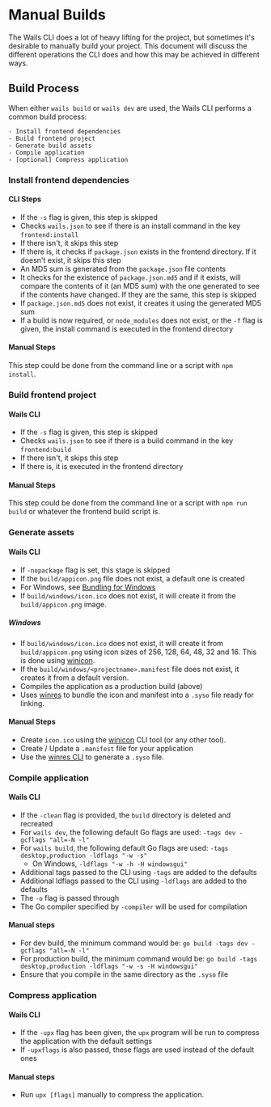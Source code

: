 # Manual Builds

The Wails CLI does a lot of heavy lifting for the project, but sometimes it's desirable to manually build your project.
This document will discuss the different operations the CLI does and how this may be achieved in different ways.

## Build Process

When either `wails build` or `wails dev` are used, the Wails CLI performs a common build process:

    - Install frontend dependencies
    - Build frontend project
    - Generate build assets
    - Compile application
    - [optional] Compress application

### Install frontend dependencies

#### CLI Steps

- If the `-s` flag is given, this step is skipped
- Checks `wails.json` to see if there is an install command in the key `frontend:install`
- If there isn't, it skips this step
- If there is, it checks if `package.json` exists in the frontend directory. If it doesn't exist, it skips this step
- An MD5 sum is generated from the `package.json` file contents
- It checks for the existence of `package.json.md5` and if it exists, will compare the contents of it (an MD5 sum)
  with the one generated to see if the contents have changed. If they are the same, this step is skipped
- If `package.json.md5` does not exist, it creates it using the generated MD5 sum
- If a build is now required, or `node_modules` does not exist, or the `-f` flag is given, the install command is
  executed in the frontend directory

#### Manual Steps

This step could be done from the command line or a script with `npm install`.

### Build frontend project

#### Wails CLI

- If the `-s` flag is given, this step is skipped
- Checks `wails.json` to see if there is a build command in the key `frontend:build`
- If there isn't, it skips this step
- If there is, it is executed in the frontend directory

#### Manual Steps

This step could be done from the command line or a script with `npm run build` or whatever the frontend build script is.

### Generate assets

#### Wails CLI

- If `-nopackage` flag is set, this stage is skipped
- If the `build/appicon.png` file does not exist, a default one is created
- For Windows, see [Bundling for Windows](#windows)
- If `build/windows/icon.ico` does not exist, it will create it from the `build/appicon.png` image.

##### Windows

- If `build/windows/icon.ico` does not exist, it will create it from `build/appicon.png` using icon sizes of 256, 128, 64, 48, 32 and 16. This is done using [winicon](https://github.com/leaanthony/winicon).
- If the `build/windows/<projectname>.manifest` file does not exist, it creates it from a default version.
- Compiles the application as a production build (above)
- Uses [winres](https://github.com/tc-hib/winres) to bundle the icon and manifest into a `.syso` file ready for linking.

#### Manual Steps

- Create `icon.ico` using the [winicon](https://github.com/leaanthony/winicon) CLI tool (or any other tool).
- Create / Update a `.manifest` file for your application
- Use the [winres CLI](https://github.com/tc-hib/go-winres) to generate a `.syso` file.

### Compile application

#### Wails CLI

- If the `-clean` flag is provided, the `build` directory is deleted and recreated
- For `wails dev`, the following default Go flags are used: `-tags dev -gcflags "all=-N -l"`
- For `wails build`, the following default Go flags are used: `-tags desktop,production -ldflags "-w -s"`
  - On Windows, `-ldflags "-w -h -H windowsgui"`
- Additional tags passed to the CLI using `-tags` are added to the defaults
- Additional ldflags passed to the CLI using `-ldflags` are added to the defaults
- The `-o` flag is passed through
- The Go compiler specified by `-compiler` will be used for compilation

#### Manual steps

- For dev build, the minimum command would be: `go build -tags dev -gcflags "all=-N -l"`
- For production build, the minimum command would be: `go build -tags desktop,production -ldflags "-w -s -H windowsgui"`
- Ensure that you compile in the same directory as the `.syso` file

### Compress application

#### Wails CLI

- If the `-upx` flag has been given, the `upx` program will be run to compress the application with the default settings
- If `-upxflags` is also passed, these flags are used instead of the default ones

#### Manual steps

- Run `upx [flags]` manually to compress the application.
